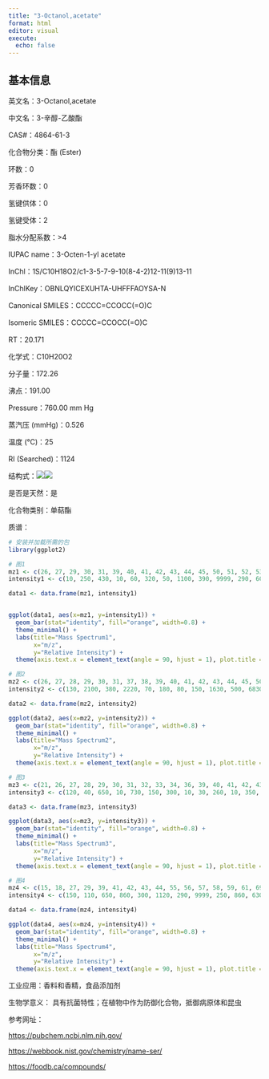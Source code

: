 ```yaml
---
title: "3-Octanol,acetate"
format: html
editor: visual
execute: 
  echo: false
---
```


## 基本信息

英文名：3-Octanol,acetate

中文名：3-辛醇-乙酸酯

CAS#：4864-61-3

化合物分类：酯 (Ester)

环数：0

芳香环数：0

氢键供体：0

氢键受体：2

脂水分配系数：\>4

IUPAC name：3-Octen-1-yl acetate

InChl：1S/C10H18O2/c1-3-5-7-9-10(8-4-2)12-11(9)13-11

InChlKey：OBNLQYICEXUHTA-UHFFFAOYSA-N

Canonical SMILES：CCCCC=CCOCC(=O)C

Isomeric SMILES：CCCCC=CCOCC(=O)C

RT：20.171

化学式：C10H20O2

分子量：172.26

沸点：191.00

Pressure：760.00 mm Hg

蒸汽压 (mmHg)：0.526

温度 (℃)：25

RI (Searched)：1124

结构式：![](images/3-Octanol,acetate-1.png)![](images/3-Octanol,acetate-2.png)

是否是天然：是

化合物类别：单萜酯

质谱：

```r
# 安装并加载所需的包
library(ggplot2)

# 图1
mz1 <- c(26, 27, 29, 30, 31, 39, 40, 41, 42, 43, 44, 45, 50, 51, 52, 53, 54, 55, 56, 57, 58, 59, 60, 61, 65, 67, 68, 69, 70, 71, 72, 73, 82, 83, 84, 97, 99, 101, 102, 103, 112, 113, 114, 115, 116, 129, 143, 144)
intensity1 <- c(10, 250, 430, 10, 60, 320, 50, 1100, 390, 9999, 290, 60, 10, 30, 20, 100, 90, 1100, 820, 660, 400, 370, 20, 250, 20, 80, 80, 520, 940, 370, 90, 230, 130, 1260, 380, 70, 50, 1760, 100, 10, 810, 80, 30, 40, 120, 50, 440, 40)

data1 <- data.frame(mz1, intensity1)


ggplot(data1, aes(x=mz1, y=intensity1)) +
  geom_bar(stat="identity", fill="orange", width=0.8) + 
  theme_minimal() + 
  labs(title="Mass Spectrum1",
       x="m/z",
       y="Relative Intensity") + 
  theme(axis.text.x = element_text(angle = 90, hjust = 1), plot.title = element_text(hjust = 0.5))  

# 图2
mz2 <- c(26, 27, 28, 29, 30, 31, 37, 38, 39, 40, 41, 42, 43, 44, 45, 50, 51, 52, 53, 54, 55, 56, 57, 58, 59, 60, 61, 62, 63, 65, 66, 67, 68, 69, 70, 71, 72, 73, 81, 82, 83, 84, 85, 86, 93, 97, 98, 99, 101, 102, 109, 110, 111, 112, 113, 116, 129, 139, 140, 143, 144, 154)
intensity2 <- c(130, 2100, 380, 2220, 70, 180, 80, 150, 1630, 500, 6830, 1220, 9999, 300, 80, 90, 200, 80, 1020, 210, 2090, 830, 1210, 300, 210, 30, 150, 20, 40, 100, 100, 870, 710, 4620, 1850, 750, 120, 120, 40, 130, 710, 190, 1330, 130, 30, 40, 30, 30, 710, 40, 30, 110, 40, 450, 30, 50, 10, 820, 90, 210, 20, 10)

data2 <- data.frame(mz2, intensity2)

ggplot(data2, aes(x=mz2, y=intensity2)) +
  geom_bar(stat="identity", fill="orange", width=0.8) + 
  theme_minimal() + 
  labs(title="Mass Spectrum2",
       x="m/z",
       y="Relative Intensity") + 
  theme(axis.text.x = element_text(angle = 90, hjust = 1), plot.title = element_text(hjust = 0.5))  

# 图3
mz3 <- c(21, 26, 27, 28, 29, 30, 31, 32, 33, 34, 36, 39, 40, 41, 42, 43, 44, 45, 53, 55, 56, 57, 58, 59, 60, 61, 67, 68, 69, 70, 71, 72, 73, 83, 84, 85, 93, 97, 101, 112, 113, 116, 129, 143)
intensity3 <- c(120, 40, 650, 10, 730, 150, 300, 10, 30, 260, 10, 350, 620, 1500, 450, 9999, 550, 270, 230, 1350, 1120, 870, 380, 270, 120, 230, 70, 100, 620, 1370, 310, 80, 190, 860, 210, 40, 70, 210, 790, 980, 120, 100, 40, 220)

data3 <- data.frame(mz3, intensity3)

ggplot(data3, aes(x=mz3, y=intensity3)) +
  geom_bar(stat="identity", fill="orange", width=0.8) + 
  theme_minimal() + 
  labs(title="Mass Spectrum3",
       x="m/z",
       y="Relative Intensity") + 
  theme(axis.text.x = element_text(angle = 90, hjust = 1), plot.title = element_text(hjust = 0.5)) 

# 图4
mz4 <- c(15, 18, 27, 29, 39, 41, 42, 43, 44, 55, 56, 57, 58, 59, 61, 69, 70, 71, 73, 83, 84, 101, 112, 143)
intensity4 <- c(150, 110, 650, 860, 300, 1120, 290, 9999, 250, 860, 630, 530, 250, 210, 160, 280, 610, 190, 120, 660, 180, 1350, 540, 260)

data4 <- data.frame(mz4, intensity4)

ggplot(data4, aes(x=mz4, y=intensity4)) +
  geom_bar(stat="identity", fill="orange", width=0.8) + 
  theme_minimal() + 
  labs(title="Mass Spectrum4",
       x="m/z",
       y="Relative Intensity") + 
  theme(axis.text.x = element_text(angle = 90, hjust = 1), plot.title = element_text(hjust = 0.5)) 
```

工业应用：香料和香精，食品添加剂

生物学意义： 具有抗菌特性；在植物中作为防御化合物，抵御病原体和昆虫

参考网址：

<https://pubchem.ncbi.nlm.nih.gov/>

<https://webbook.nist.gov/chemistry/name-ser/>

<https://foodb.ca/compounds/>
